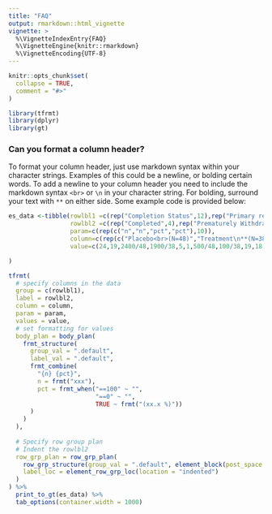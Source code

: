```yaml
---
title: "FAQ"
output: rmarkdown::html_vignette
vignette: >
  %\VignetteIndexEntry{FAQ}
  %\VignetteEngine{knitr::rmarkdown}
  %\VignetteEncoding{UTF-8}
---
```


```r
knitr::opts_chunk$set(
  collapse = TRUE,
  comment = "#>"
)
```

```r
library(tfrmt)
library(dplyr)
library(gt)
```


### Can you format a column header?

To format your column header, just use markdown syntax within your character strings. Examples of this could be a newline, or bolding certain words. 
To add a newline to your column header you need to include the markdown syntax `<br>` or `\n` in your character string. For bolding, surround your text with `**` on either side. Some example code is provided below:

```r
es_data <-tibble(rowlbl1 =c(rep("Completion Status",12),rep("Primary reason for withdrawal",28)),
                 rowlbl2 =c(rep("Completed",4),rep("Prematurely Withdrawn",4),rep("Unknown",4),rep("Adverse Event",4),rep("Lost to follow-up",4),rep("Protocol violation",4),rep("Subject decided to withdraw",4),rep("Protocol Violation",4),rep("Pre-Operative Dose[1]",4),rep("Other",4)),
                 param=c(rep(c("n","n","pct","pct"),10)),
                 column=c(rep(c("Placebo<br>(N=48)","Treatment\n**(N=38)**"),20)), #newline and bold syntax
                 value=c(24,19,2400/48,1900/38,5,1,500/48,100/38,19,18,1900/48,1800/38,1,1,100/48,100/38,0,0,0,0,0,0,0,0,1,1,100/48,100/38,1,4,100/48,400/38,1,0,100/48,0,2,3,200/48,300/38)

)

tfrmt(
  # specify columns in the data
  group = c(rowlbl1),
  label = rowlbl2,
  column = column,
  param = param,
  values = value,
  # set formatting for values
  body_plan = body_plan(
    frmt_structure(
      group_val = ".default",
      label_val = ".default",
      frmt_combine(
        "{n} {pct}",
        n = frmt("xxx"),
        pct = frmt_when("==100" ~ "",
                        "==0" ~ "",
                        TRUE ~ frmt("(xx.x %)"))
      )
    )
  ),
  
  # Specify row group plan
  # Indent the rowlbl2
  row_grp_plan = row_grp_plan(
    row_grp_structure(group_val = ".default", element_block(post_space = " ")),
    label_loc = element_row_grp_loc(location = "indented")
  )
) %>%
  print_to_gt(es_data) %>%
  tab_options(container.width = 1000)
```
